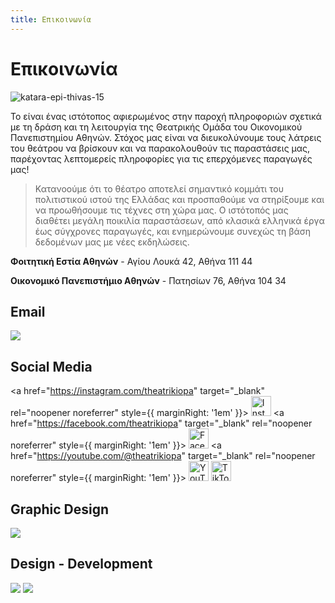 ```yaml
---
title: Επικοινωνία
---
```


# Επικοινωνία
![katara-epi-thivas-15](/img/katara-epi-thivas/11.png)

Το <SiteLink /> είναι ένας ιστότοπος αφιερωμένος στην παροχή πληροφοριών σχετικά με τη δράση και τη λειτουργία της Θεατρικής Ομάδα του Οικονομικού Πανεπιστημίου Αθηνών. Στόχος μας είναι να διευκολύνουμε τους λάτρεις του θεάτρου να βρίσκουν και να παρακολουθούν τις παραστάσεις μας, παρέχοντας λεπτομερείς πληροφορίες για τις επερχόμενες παραγωγές μας!

> Κατανοούμε ότι το θέατρο αποτελεί σημαντικό κομμάτι του πολιτιστικού ιστού της Ελλάδας και προσπαθούμε να στηρίξουμε και να προωθήσουμε τις τέχνες στη χώρα μας. Ο ιστότοπός μας διαθέτει μεγάλη ποικιλία παραστάσεων, από κλασικά ελληνικά έργα έως σύγχρονες παραγωγές, και ενημερώνουμε συνεχώς τη βάση δεδομένων μας με νέες εκδηλώσεις.

<GoogleMapEmbed src="https://google.com/maps/embed?pb=!1m18!1m12!1m3!1d3143.4570267784557!2d23.732514175746417!3d38.01312357192628!2m3!1f0!2f0!3f0!3m2!1i1024!2i768!4f13.1!3m3!1m2!1s0x14a1a2ea1462c931%3A0x921580483f9d225a!2zzqbOv865z4TOt8-EzrnOus6uIM6Vz4PPhM6vzrEgzpHOuM63zr3Pjs69!5e0!3m2!1sel!2sgr!4v1710539553502!5m2!1sel!2sgr"/>

**Φοιτητική Εστία Αθηνών** - Αγίου Λουκά 42, Αθήνα 111 44

<GoogleMapEmbed src="https://google.com/maps/embed?pb=!1m18!1m12!1m3!1d3144.274101688337!2d23.729528675735157!3d37.994066571930986!2m3!1f0!2f0!3f0!3m2!1i1024!2i768!4f13.1!3m3!1m2!1s0x14a1a2ccc0f74c4d%3A0x98bfad208765bc87!2zzp_Ouc66zr_Ovc6_zrzOuc66z4wgzqDOsc69zrXPgM65z4PPhM6uzrzOuc6_IM6RzrjOt869z47OvQ!5e0!3m2!1sel!2sgr!4v1710541522134!5m2!1sel!2sgr"/>

**Οικονομικό Πανεπιστήμιο Αθηνών** - Πατησίων 76, Αθήνα 104 34

## Email
[![](https://img.shields.io/badge/theatriki.opa@gmail-D14836?style=for-the-badge&logo=gmail&logoColor=white)](mailto:theatriki.opa@gmail.com)

## Social Media
<a href="https://instagram.com/theatrikiopa" target="_blank" rel="noopener noreferrer" style={{ marginRight: '1em' }}>
  <img src="/img/instagram.svg" alt="Instagram" width="32" height="32" />
</a>
<a href="https://facebook.com/theatrikiopa" target="_blank" rel="noopener noreferrer" style={{ marginRight: '1em' }}>
  <img src="/img/facebook.svg" alt="Facebook" width="32" height="32" />
</a>
<a href="https://youtube.com/@theatrikiopa" target="_blank" rel="noopener noreferrer" style={{ marginRight: '1em' }}>
  <img src="/img/youtube.svg" alt="YouTube" width="32" height="32" />
</a>
<a href="https://tiktok.com/@theatrikiopa" target="_blank" rel="noopener noreferrer">
  <img src="/img/tiktok.svg" alt="TikTok" width="32" height="32" />
</a>
<!-- [![](https://img.shields.io/badge/@theatrikiopa-1DA1F2?style=for-the-badge&logo=x&logoColor=white)](https://x.com/theatrikiopa) -->
<!-- [![](https://img.shields.io/badge/@theatrikiopa-E4405F?style=for-the-badge&logo=instagram&logoColor=white)](https://instagram.com/theatrikiopa) -->
<!-- [![](https://img.shields.io/badge/theatrikiopa-1877F2?style=for-the-badge&logo=facebook&logoColor=white)](https://facebook.com/theatrikiopa) -->
<!-- [![](https://img.shields.io/badge/@theatrikiopa-FF0000?style=for-the-badge&logo=youtube&logoColor=white)](https://youtube.com/@theatrikiopa) -->
<!-- [![](https://img.shields.io/badge/@theatrikiopa-010101?style=for-the-badge&logo=tiktok&logoColor=white)](https://tiktok.com/@theatrikiopa) -->
<!-- [![](https://img.shields.io/badge/theatrikiopa-0A66C2?style=for-the-badge&logo=linkedin&logoColor=white)](https://linkedin.com/company/theatrikiopa) -->

## Graphic Design
[![](https://img.shields.io/badge/dimitriscarasaridis@gmail-D14836?style=for-the-badge&logo=gmail&logoColor=white)](mailto:dimitriscarasaridis@gmail.com)

## Design - Development
[![](https://img.shields.io/badge/paraskevasleivadaros.github.io-0078D4?style=for-the-badge&logo=googlechrome&logoColor=white)](https://paraskevasleivadaros.github.io) 
[![](https://img.shields.io/badge/paraskevasleivadaros-0A66C2?style=for-the-badge&logo=linkedin&logoColor=white)](https://linkedin.com/in/paraskevasleivadaros)
